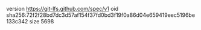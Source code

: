 version https://git-lfs.github.com/spec/v1
oid sha256:72f2f28bd7dc3d57af154f37fd0bd3f19f0a86d04e659419eec5196be133c342
size 5698

